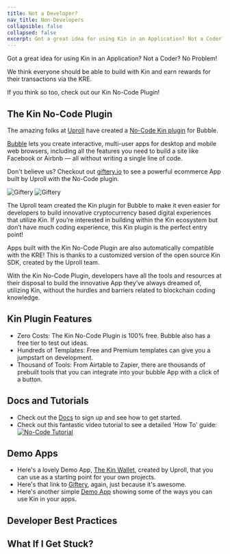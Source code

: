 ```yaml
---
title: Not a Developer?
nav_title: Non-Developers
collapsible: false
collapsed: false
excerpt: Got a great idea for using Kin in an Application? Not a Coder? No Problem!
---
```


Got a great idea for using Kin in an Application? Not a Coder? No Problem!

We think everyone should be able to build with Kin and earn rewards for their transactions via the KRE.

<KRE />

If you think so too, check out our Kin No-Code Plugin!

## The Kin No-Code Plugin

The amazing folks at [Uproll](https://uproll.app/) have created a [No-Code Kin plugin](https://thekinplugin.com/) for Bubble.

[Bubble](https://bubble.io/) lets you create interactive, multi-user apps for desktop and mobile web browsers, including all the features you need to build a site like Facebook or Airbnb — all without writing a single line of code.

Don't believe us? Checkout out [giftery.io](https://giftery.io/) to see a powerful ecommerce App built by Uproll with the No-Code plugin.

![Giftery](/images/Giftery1.png)
![Giftery](/images/Giftery2.png)

The Uproll team created the Kin plugin for Bubble to make it even easier for developers to build innovative cryptocurrency based digital experiences that utilize Kin. If you’re interested in building within the Kin ecosystem but don’t have much coding experience, this Kin plugin is the perfect entry point!

Apps built with the Kin No-Code Plugin are also automatically compatible with the KRE! This is thanks to a customized version of the open source Kin SDK, created by the Uproll team.

With the Kin No-Code Plugin, developers have all the tools and resources at their disposal to build the innovative App they’ve always dreamed of, utilizing Kin, without the hurdles and barriers related to blockchain coding knowledge.

## Kin Plugin Features

- Zero Costs: The Kin No-Code Plugin is 100% free. Bubble also has a free tier to test out ideas.
- Hundreds of Templates: Free and Premium templates can give you a jumpstart on development.
- Thousand of Tools: From Airtable to Zapier, there are thousands of prebuilt tools that you can integrate into your bubble App with a click of a button.

## Docs and Tutorials

- Check out the [Docs](https://docs.thekinplugin.com/) to sign up and see how to get started.
- Check out this fantastic video tutorial to see a detailed 'How To' guide:
  <a href="https://www.youtube.com/watch?v=JrQ6MGQaiv4" target="_blank">
    <img src="/images/non-developers/no-code-tutorial.png" alt="No-Code Tutorial" />
  </a>

## Demo Apps

- Here's a lovely Demo App, [The Kin Wallet](https://thekinwallet.com/), created by Uproll, that you can use as a starting point for your own projects.
- Here's that link to [Giftery](https://giftery.io/), again, just because it's awesome.
- Here's another simple [Demo App](https://kin-nocode-demo.bubbleapps.io/version-test?debug_mode=true) showing some of the ways you can use Kin in your apps.

## Developer Best Practices

<BestPractices />

## What If I Get Stuck?

<Help />
